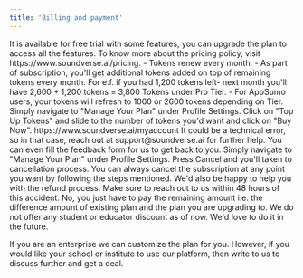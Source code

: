 ```yaml
---
title: 'Billing and payment'
---
```

<Accordion title="What is the pricing policy of Soundverse?">
  It is available for free trial with some features, you can upgrade the plan to access all the features. To know more about the pricing policy, visit https://www.soundverse.ai/pricing.
</Accordion>
<Accordion title="If I start a monthly subscription, is it just for one month or will it renew automatically?">
 - Tokens renew every month.
 - As part of subscription, you'll get additional tokens added on top of remaining tokens every month. For e.f. if you had 1,200 tokens left- next month you'll have 2,600 + 1,200 tokens = 3,800 Tokens under Pro Tier.
 - For AppSumo users, your tokens will refresh to 1000 or 2600 tokens depending on Tier.
</Accordion>
<Accordion title="How do I buy additional tokens?">
   Simply navigate to "Manage Your Plan" under Profile Settings. Click on "Top Up Tokens" and slide to the number of tokens you'd want and click on "Buy Now". https://www.soundverse.ai/myaccount
</Accordion>
<Accordion title="Why didn’t my credits refresh on my billing day?">
  It could be a technical error, so in that case, reach out at support@soundverse.ai for further help. You can even fill the feedback form for us to get back to you.
</Accordion>
<Accordion title="How do I cancel my plan?">
 Simply navigate to "Manage Your Plan" under Profile Settings. Press Cancel and you'll taken to cancellation process.
</Accordion>
<Accordion title="What do I do if I accidentally selected a yearly plan instead of monthly?">
  You can always cancel the subscription at any point you want by following the steps mentioned. We'd also be happy to help you with the refund process.
  Make sure to reach out to us within 48 hours of this accident. 
</Accordion>
<Accordion title="If I upgrade from a lower plan to a higher plan, do I have to pay the full rate of the higher plan?">
  No, you just have to pay the remaining amount i.e. the difference amount of existing plan and the plan you are upgrading to.
</Accordion>
<Accordion title="Do you offer student or educator discounts?">
  We do not offer any student or educator discount as of now. We'd love to do it in the future.
  
  If you are an enterprise we can customize the plan for you. However, if you would like your school or institute to use our platform, then write to us to discuss further and get a deal.
</Accordion>









